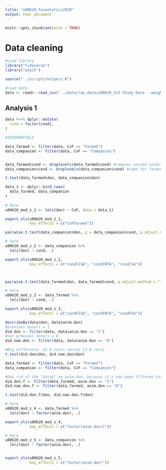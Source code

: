 ```yaml
---
title: "u00620_faunalytics2020"
output: html_document
---
```


```r
knitr::opts_chunk$set(echo = TRUE)

```

# Data cleaning

```r
#Load library
library("tidyverse") 
library("psych")

source("../scripts/helpers.R")

#Load data
data <- readr::read_csv("../data/raw_data/u00620_IvS Study Data - weighted.csv")
```


## Analysis 1

```r
data %<>% dplyr::mutate(
  cond = factor(cond),
)

#INFERENTIALS

data_farmed <- filter(data, CvF == "Farmed")
data_companion <- filter(data, CvF == "Companion")


data_farmed$cond <- droplevels(data_farmed$cond) #removes unused condition levels (CIA, CISA, etc.)
data_companion$cond <- droplevels(data_companion$cond) #same for farmed (FIA, FISA, etc.)

t.test(data_farmed$don, data_companion$don)
```

```r
data_1 <- dplyr::bind_rows(
  data_farmed, data_companion
)
  
# here
u00620_mod_z_1 <- lm(z(don) ~ CvF, data = data_1)

export_ols(u00620_mod_z_1, 
           key_effects = c("CvFFarmed"))
```

```r
pairwise.t.test(data_companion$don, g = data_companion$cond, p.adjust.method = "none") #no correction

# here 
u00620_mod_z_2 <- data_companion %>% 
  lm(z(don) ~ cond, .) 

export_ols(u00620_mod_z_2, 
           key_effects = c("condCISA", "condCNTA", "condCSA"))



pairwise.t.test(data_farmed$don, data_farmed$cond, p.adjust.method = "fdr")

# here
u00620_mod_z_3 <- data_farmed %>% 
  lm(z(don) ~ cond, .) 

export_ols(u00620_mod_z_3, 
           key_effects = c("condFISA", "condFNTA", "condFSA"))

```



```r
describeBy(data$don, data$anim.don)
#previous donors = 1
did.don <- filter(data, data$anim.don == "1")
#not previous donors = 0
did.nae.don <- filter(data, data$anim.don == "0")

#Big difference--22.9 cents versus 12.0 cents
t.test(did.don$don, did.nae.don$don)
```


```r
data_farmed <- filter(data, CvF == "Farmed")
data_companion <- filter(data, CvF == "Companion")

#Get rid of the "data$" on anim.don, because it's now been filtered into data farmed. 
did.don.f <- filter(data_farmed, anim.don == "1")
did.nae.don.f <- filter(data_farmed, anim.don == "0")

t.test(did.don.f$don, did.nae.don.f$don)

# here
u00620_mod_z_4 <- data_farmed %>% 
  lm(z(don) ~ factor(anim.don), .) 

export_ols(u00620_mod_z_4, 
           key_effects = c("factor(anim.don)1"))

# here
u00620_mod_z_5 <- data_companion %>% 
  lm(z(don) ~ factor(anim.don), .) 


export_ols(u00620_mod_z_5, 
           key_effects = c("factor(anim.don)"))
```


